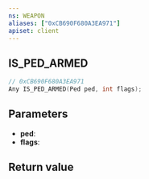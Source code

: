 ```yaml
---
ns: WEAPON
aliases: ["0xCB690F680A3EA971"]
apiset: client
---
```

## IS_PED_ARMED

```c
// 0xCB690F680A3EA971
Any IS_PED_ARMED(Ped ped, int flags);
```


## Parameters
* **ped**:
* **flags**:

## Return value